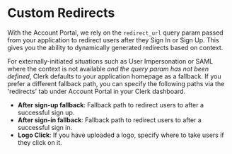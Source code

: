 
# Custom Redirects


With the Account Portal, we rely on the `redirect_url` query param passed from your application to redirect users after they Sign In or Sign Up. This gives you the ability to dynamically generated redirects based on context.

For externally-initiated situations such as User Impersonation or SAML where the context is not available *and the query param has not been defined*, Clerk defaults to your application homepage as a fallback. If you prefer a different fallback path, you can specify the following paths via the 'redirects' tab under Account Portal in your Clerk dashboard.

- **After sign-up fallback**: Fallback path to redirect users to after a successful sign up.
- **After sign-in fallback**: Fallback path to redirect users to after a successful sign in.
- **Logo Click**: If you have uploaded a logo, specify where to take users if they click on it.
